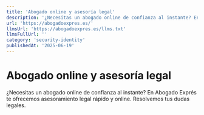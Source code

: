 ```yaml
---
title: 'Abogado online y asesoría legal'
description: '¿Necesitas un abogado online de confianza al instante? En Abogado Exprés te ofrecemos asesoramiento legal rápido y online. Resolvemos tus dudas legales.'
url: 'https://abogadoexpres.es/'
llmsUrl: 'https://abogadoexpres.es/llms.txt'
llmsFullUrl: ''
category: 'security-identity'
publishedAt: '2025-06-19'
---
```


# Abogado online y asesoría legal

¿Necesitas un abogado online de confianza al instante? En Abogado Exprés te ofrecemos asesoramiento legal rápido y online. Resolvemos tus dudas legales.
